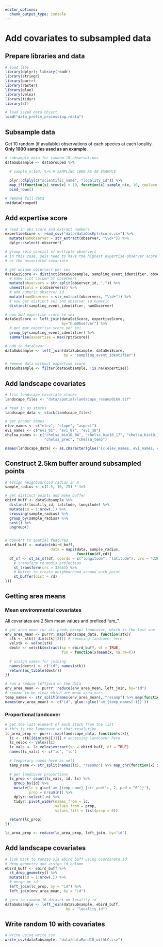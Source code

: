 ```yaml
---
editor_options: 
  chunk_output_type: console
---
```


# Add covariates to subsampled data

## Prepare libraries and data

```r

# load libs
library(dplyr); library(readr)
library(stringr)
library(purrr)
library(raster)
library(glue)
library(velox)
library(tidyr)
library(sf)

# load saved data object
load("data_prelim_processing.rdata")
```

## Subsample data

Get 10 random (if available) observations of each species at each locality.
**Only 1000 samples used as an example.**

```r
# subsample data for random 10 observations
dataSubsample <- dataGrouped %>%
  
  # sample_n(1e3) %>% # SAMPLING 1000 AS AN EXAMPLE
  
  plyr::dlply(c("scientific_name", "locality_id")) %>% 
  map_if(function(x) nrow(x) > 10, function(x) sample_n(x, 10, replace = FALSE)) %>% 
  bind_rows()

# remove full data
rm(dataGrouped)
```

## Add expertise score

```r
# read in obs score and extract numbers
expertiseScore <- read_csv("data/dataObsRptrScore.csv") %>% 
  mutate(numObserver = str_extract(observer, "\\d+")) %>% 
  dplyr::select(-observer)

# group seis consist of multiple observers
# in this case, seis need to have the highest expertise observer score
# as the associated covariate

# get unique observers per sei
dataSeiScore <- distinct(dataSubsample, sampling_event_identifier, observer_id) %>% 
  # make list column of observers
  mutate(observers = str_split(observer_id, ",")) %>% 
  unnest(cols = c(observers)) %>% 
  # add numeric observer id
  mutate(numObserver = str_extract(observers, "\\d+")) %>% 
  # now get distinct sei and observer id numeric
  distinct(sampling_event_identifier, numObserver)

# now add expertise score to sei
dataSeiScore <- left_join(dataSeiScore, expertiseScore,
                          by="numObserver") %>% 
  # get max expertise score per sei
  group_by(sampling_event_identifier) %>% 
  summarise(expertise = max(rptrScore))

# add to dataCovar
dataSubsample <- left_join(dataSubsample, dataSeiScore, 
                           by = "sampling_event_identifier")

# remove data without expertise score
dataSubsample <- filter(dataSubsample, !is.na(expertise))

```

## Add landscape covariates

```r

# list landscape covariate stacks
landscape_files <- "data/spatial/landscape_resamp01km.tif"

# read in as stacks
landscape_data <- stack(landscape_files)

# get proper names
elev_names <- c("elev", "slope", "aspect")
evi_names <- c("evi_01", "evi_07", "evi_10")
chelsa_names <- c("chelsa_bio10_04", "chelsa_bio10_17", "chelsa_bio10_18",
                  "chelsa_prec", "chelsa_temp")

names(landscape_data) <- as.character(glue('{c(elev_names, evi_names, chelsa_names, "landcover")}'))
```

## Construct 2.5km buffer around subsampled points

```r
# assign neighbourhood radius in m
sample_radius <- c(2.5, 10, 25) * 1e3

# get distinct points and make buffer
ebird_buff <- dataSubsample %>% 
  distinct(locality_id, latitude, longitude) %>% 
  mutate(id = 1:nrow(.)) %>% 
  crossing(sample_radius) %>% 
  group_by(sample_radius) %>% 
  nest() %>% 
  ungroup()


# convert to spatial features
ebird_buff <- mutate(ebird_buff, 
                     data = map2(data, sample_radius, 
                                 function(df,rd){
  df_sf <- st_as_sf(df, coords = c("longitude", "latitude"), crs = 4326) %>% 
    # transform to modis projection
    st_transform(crs = 32643) %>% 
    # buffer to create neighborhood around each point
    st_buffer(dist = rd)
}))
```

## Getting area means

### Mean environmental covariates

All covariates are 2.5km mean values and prefixed "am_".

```r
# get area mean for all preds except landcover, which is the last one
env_area_mean <- purrr::map(landscape_data, function(stk){
  stk <- stk[[-dim(stk)[3]]] # removing landcover here
  velstk <- velox(stk)
  dextr <- velstk$extract(sp = ebird_buff, df = TRUE, 
                          fun = function(x)mean(x, na.rm=T))
  
  # assign names for joining
  names(dextr) <- c("id", names(stk))
  return(as_tibble(dextr))
})

# run a reduce leftjoin on the data
env_area_mean <- purrr::reduce(env_area_mean, left_join, by="id")
# rename to be clear which are mean-area vars
temp_names <- str_split(names(env_area_mean), "resamp") %>% map(function(x)x[2])
names(env_area_mean) <- c("id", glue::glue('am_{temp_names[-1]}'))
```

### Proportional landcover

```r
# get the last element of each stack from the list
# this is the landcover at that resolution
lc_area_prop <- purrr::map(landscape_data, function(stk){
  lc <- stk[[dim(stk)[3]]] # accessing landcover here
  lc_velox <- velox(lc)
  lc_vals <- lc_velox$extract(sp = ebird_buff, df = TRUE)
  names(lc_vals) <- c("id", "lc")
  
  # temporary names here as well
  temp_name <- str_split(names(lc), "resamp") %>% map_chr(function(x) x[2])
  
  # get landcover proportions
  lc_prop <- count(lc_vals, id, lc) %>% 
    group_by(id) %>%
    mutate(lc = glue('am_{temp_name}_{str_pad(lc, 2, pad = "0")}'), 
           prop = n/sum(n)) %>% 
    dplyr::select(-n) %>% 
    tidyr::pivot_wider(names_from = lc, 
                       values_from = prop, 
                       values_fill = list(prop = 0))
  
  return(lc_prop)
})

lc_area_prop <- reduce(lc_area_prop, left_join, by="id")

```

## Add landscape covariates

```r
# link back to rand10 via ebird buff using coordinate id
# drop geometry and assign id column
ebird_buff <- ebird_buff %>% 
  st_drop_geometry() %>% 
  mutate(id = 1:nrow(.)) %>% 
  # merge on id
  left_join(lc_prop, by = "id") %>%
  left_join(env_area_mean, by = "id")

# join to random 10 dataset on locality id
dataSubsample <- left_join(dataSubsample, ebird_buff,
                            by = "locality_id")

```

## Write random 10 with covariates

```r
# write using write_csv
write_csv(dataSubsample, "data/dataRand10_withLC.csv")
```

